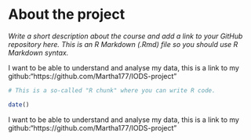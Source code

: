 
# About the project

*Write a short description about the course and add a link to your GitHub repository here. This is an R Markdown (.Rmd) file so you should use R Markdown syntax.*

I want to be able to understand and analyse my data, this is a link to my github:"https://github.com/Martha177/IODS-project"
```r
# This is a so-called "R chunk" where you can write R code.

date()

```

I want to be able to understand and analyse my data, this is a link to my github:"https://github.com/Martha177/IODS-project"
